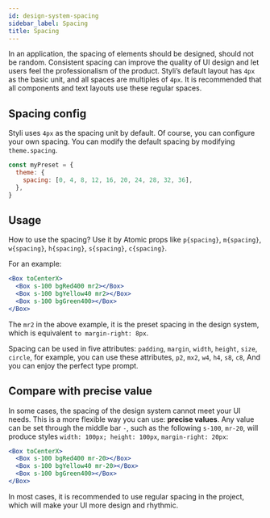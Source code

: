```yaml
---
id: design-system-spacing
sidebar_label: Spacing
title: Spacing
---
```


In an application, the spacing of elements should be designed, should not be random. Consistent spacing can improve the quality of UI design and let users feel the professionalism of the product. Styli’s default layout has `4px` as the basic unit, and all spaces are multiples of `4px`. It is recommended that all components and text layouts use these regular spaces.

## Spacing config

Styli uses `4px` as the spacing unit by default. Of course, you can configure your own spacing. You can modify the default spacing by modifying `theme.spacing`.

```jsx
const myPreset = {
  theme: {
    spacing: [0, 4, 8, 12, 16, 20, 24, 28, 32, 36],
  },
}
```

## Usage

How to use the spacing? Use it by Atomic props like `p{spacing}`, `m{spacing}`, `w{spacing}`, `h{spacing}`, `s{spacing}`, `c{spacing}`.

For an example:

```jsx live
<Box toCenterX>
  <Box s-100 bgRed400 mr2></Box>
  <Box s-100 bgYellow40 mr2></Box>
  <Box s-100 bgGreen400></Box>
</Box>
```

The `mr2` in the above example, it is the preset spacing in the design system, which is equivalent `to margin-right: 8px`.

Spacing can be used in five attributes: `padding`, `margin`, `width`, `height`, `size`, `circle`, for example, you can use these attributes, `p2`, `mx2`, `w4`, `h4`, `s8`, `c8`, And you can enjoy the perfect type prompt.

## Compare with precise value

In some cases, the spacing of the design system cannot meet your UI needs. This is a more flexible way you can use: **precise values**. Any value can be set through the middle bar `-`, such as the following `s-100`, `mr-20`, will produce styles `width: 100px; height: 100px`, `margin-right: 20px`:

```jsx live
<Box toCenterX>
  <Box s-100 bgRed400 mr-20></Box>
  <Box s-100 bgYellow40 mr-20></Box>
  <Box s-100 bgGreen400></Box>
</Box>
```

In most cases, it is recommended to use regular spacing in the project, which will make your UI more design and rhythmic.
